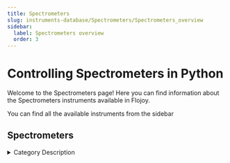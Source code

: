 ```yaml
---
title: Spectrometers
slug: instruments-database/Spectrometers/Spectrometers_overview
sidebar:
  label: Spectrometers overview
  order: 3
---
```


# Controlling Spectrometers in Python

Welcome to the Spectrometers page! Here you can find information about the Spectrometers instruments available in Flojoy.

You can find all the available instruments from the sidebar



## Spectrometers

<details> 
<summary>Category Description</summary> 
PPMS is an open architecture, variable temperature-field system, designed to perform a variety of automated measurements, including resistivity, heat capacity, ac/dc magnetometry, and thermal transport.
</details> 

<div className="flex flex-wrap">

<InstrumentThumbnail 
    path='Spectrometers/Quantum Design/ppms-dynacool'
    img='https://res.cloudinary.com/dhopxs1y3/image/upload/v1691782464/Instruments/Spectrometers/PPMS-Dynacool/PPMS-Dynacool.png'
    label='PPMS Dynacool'    
/>

<InstrumentThumbnail 
    path='Spectrometers/Andor/idus-401-ccd'
    img='https://res.cloudinary.com/dhopxs1y3/image/upload/v1691782711/Instruments/Spectrometers/IDUS-401-CCD/IDUS-401-CCD.png'
    label='IDUS 401 CCD'    
/>

<InstrumentThumbnail 
    path='Spectrometers/Andor/shamrock-750'
    img='https://res.cloudinary.com/dhopxs1y3/image/upload/v1691782743/Instruments/Spectrometers/Shamrock-750/Shamrock-750.png'
    label='Shamrock 750'    
/>

</div>
